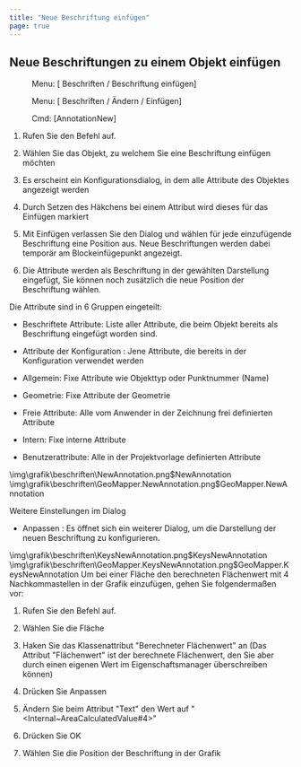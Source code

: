 ```yaml
---
title: "Neue Beschriftung einfügen"
page: true
---
```

## Neue Beschriftungen zu einem Objekt einf&#252;gen
<GeoMapper> <Menu> Menu: [ Beschriften / Beschriftung einfügen] </Menu> </GeoMapper><GeoDesigner> <Menu> Menu: [ Beschriften / Ändern / Einfügen] </Menu> 
 <Menu> Cmd: [AnnotationNew] </Menu> </GeoDesigner>


1. Rufen Sie den Befehl auf.

2. W&#228;hlen Sie das Objekt, zu welchem Sie eine Beschriftung einf&#252;gen m&#246;chten

3. Es erscheint ein Konfigurationsdialog, in dem alle Attribute des Objektes angezeigt werden

4. Durch Setzen des H&#228;kchens bei einem Attribut wird dieses f&#252;r das Einf&#252;gen markiert

5. Mit <Border>Einfügen</Border>  verlassen Sie den Dialog und w&#228;hlen f&#252;r jede einzuf&#252;gende Beschriftung eine Position aus. Neue Beschriftungen werden dabei tempor&#228;r am Blockeinf&#252;gepunkt angezeigt.

6. Die Attribute werden als Beschriftung in der gew&#228;hlten Darstellung eingef&#252;gt, Sie k&#246;nnen noch zus&#228;tzlich die neue Position der Beschriftung w&#228;hlen.




Die Attribute sind in 6 Gruppen eingeteilt:

- <Bold> Beschriftete Attribute: </Bold>  Liste aller Attribute, die beim Objekt bereits als Beschriftung eingef&#252;gt worden sind.

- <Bold> Attribute der Konfiguration </Bold> : Jene Attribute, die bereits in der Konfiguration verwendet werden

- <Bold> Allgemein: </Bold>  Fixe Attribute wie Objekttyp oder Punktnummer (Name)

- <Bold> Geometrie: </Bold> Fixe Attribute der Geometrie

- <Bold> Freie Attribute: </Bold>  Alle vom Anwender in der Zeichnung frei definierten Attribute

- <Bold> Intern: </Bold> Fixe interne Attribute

- <Bold> Benutzerattribute: </Bold>  Alle in der Projektvorlage definierten Attribute




<GeoDesigner>
<Image>\img\grafik\beschriften\NewAnnotation.png$NewAnnotation</Image>
</GeoDesigner>
<GeoMapper>
<Image>\img\grafik\beschriften\GeoMapper.NewAnnotation.png$GeoMapper.NewAnnotation</Image>
</GeoMapper>


 <Bold> Weitere Einstellungen im Dialog </Bold> 

- <Border>Anpassen</Border> : Es &#246;ffnet sich ein weiterer Dialog, um die Darstellung der neuen Beschriftung zu konfigurieren.




<GeoDesigner>
<Image>\img\grafik\beschriften\KeysNewAnnotation.png$KeysNewAnnotation</Image>
</GeoDesigner>
<GeoMapper>
<Image>\img\grafik\beschriften\GeoMapper.KeysNewAnnotation.png$GeoMapper.KeysNewAnnotation</Image>
</GeoMapper>


<Info>
Um bei einer Fl&#228;che den berechneten Fl&#228;chenwert mit 4 Nachkommastellen in der Grafik einzuf&#252;gen, gehen Sie folgenderma&#223;en vor:

1. Rufen Sie den Befehl auf.


2. W&#228;hlen Sie die Fl&#228;che


3. Haken Sie das Klassenattribut &quot;Berechneter Fl&#228;chenwert&quot; an (Das Attribut &quot;Fl&#228;chenwert&quot; ist der berechnete Fl&#228;chenwert, den Sie aber durch einen eigenen Wert im Eigenschaftsmanager &#252;berschreiben k&#246;nnen)


4. Dr&#252;cken Sie <Border>Anpassen</Border> 
5. &#196;ndern Sie beim Attribut &quot;Text&quot; den Wert auf &quot;&lt;Internal~AreaCalculatedValue#4&gt;&quot;


6. Dr&#252;cken Sie <Border>OK</Border> 
7. W&#228;hlen Sie die Position der Beschriftung in der Grafik




 
</Info>

